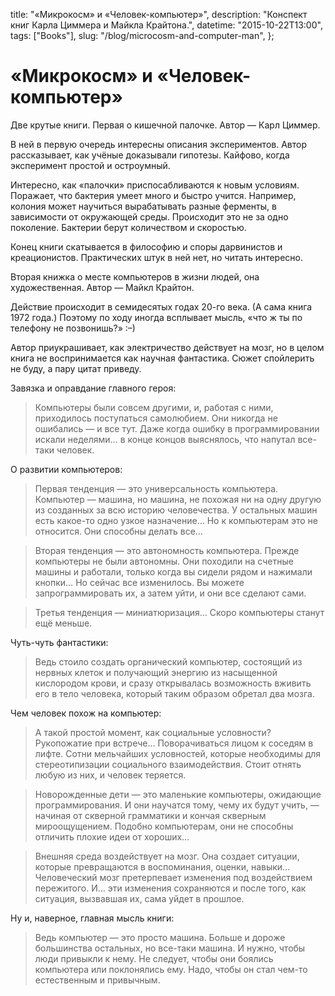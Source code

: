   title: "«Микрокосм» и «Человек-компьютер»",
  description: "Конспект книг Карла Циммера и Майкла Крайтона.",
  datetime: "2015-10-22T13:00",
  tags: ["Books"],
  slug: "/blog/microcosm-and-computer-man",
};

# «Микрокосм» и «Человек-компьютер»

Две крутые книги. Первая о кишечной палочке. Автор — Карл Циммер.

В ней в первую очередь интересны описания экспериментов. Автор рассказывает, как учёные доказывали гипотезы. Кайфово, когда эксперимент простой и остроумный.

Интересно, как «палочки» приспосабливаются к новым условиям. Поражает, что бактерия умеет много и быстро учится. Например, колония может научиться вырабатывать разные ферменты, в зависимости от окружающей среды. Происходит это не за одно поколение. Бактерии берут количеством и скоростью.

Конец книги скатывается в философию и споры дарвинистов и креационистов. Практических штук в ней нет, но читать интересно.

Вторая книжка о месте компьютеров в жизни людей, она художественная. Автор — Майкл Крайтон.

Действие происходит в семидесятых годах 20-го века. (А сама книга 1972 года.) Поэтому по ходу иногда всплывает мысль, «что ж ты по телефону не позвонишь?» <nobr>:–)</nobr>

Автор приукрашивает, как электричество действует на мозг, но в целом книга не воспринимается как научная фантастика. Сюжет спойлерить не буду, а пару цитат приведу.

Завязка и оправдание главного героя:

> Компьютеры были совсем другими, и, работая с ними, приходилось поступаться самолюбием. Они никогда не ошибались — и все тут. Даже когда ошибку в программировании искали неделями… в конце концов выяснялось, что напутал все-таки человек.

О развитии компьютеров:

> Первая тенденция — это универсальность компьютера. Компьютер — машина, но машина, не похожая ни на одну другую из созданных за всю историю человечества. У остальных машин есть какое-то одно узкое назначение… Но к компьютерам это не относится. Они способны делать все…

> Вторая тенденция — это автономность компьютера. Прежде компьютеры не были автономны. Они походили на счетные машины и работали, только когда вы сидели рядом и нажимали кнопки… Но сейчас все изменилось. Вы можете запрограммировать их, а затем уйти, и они все сделают сами.

> Третья тенденция — миниатюризация… Скоро компьютеры станут ещё меньше.

Чуть-чуть фантастики:

> Ведь стоило создать органический компьютер, состоящий из нервных клеток и получающий энергию из насыщенной кислородом крови, и сразу открывалась возможность вживить его в тело человека, который таким образом обретал два мозга.

Чем человек похож на компьютер:

> А такой простой момент, как социальные условности? Рукопожатие при встрече… Поворачиваться лицом к соседям в лифте. Сотни мельчайших условностей, которые необходимы для стереотипизации социального взаимодействия. Стоит отнять любую из них, и человек теряется.

> Новорожденные дети — это маленькие компьютеры, ожидающие программирования. И они научатся тому, чему их будут учить, — начиная от скверной грамматики и кончая скверным мироощущением. Подобно компьютерам, они не способны отличить плохие идеи от хороших…

> Внешняя среда воздействует на мозг. Она создает ситуации, которые превращаются в воспоминания, оценки, навыки… Человеческий мозг претерпевает изменения под воздействием пережитого. И… эти изменения сохраняются и после того, как ситуация, вызвавшая их, сама уйдет в прошлое.

Ну и, наверное, главная мысль книги:

> Ведь компьютер — это просто машина. Больше и дороже большинства остальных, но все-таки машина. И нужно, чтобы люди привыкли к нему. Не следует, чтобы они боялись компьютера или поклонялись ему. Надо, чтобы он стал чем-то естественным и привычным.
